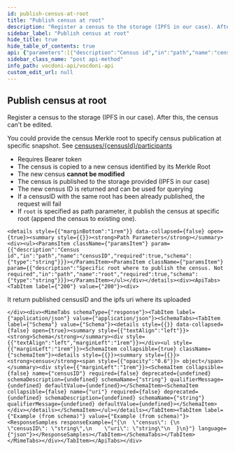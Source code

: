 ```yaml
---
id: publish-census-at-root
title: "Publish census at root"
description: "Register a census to the storage (IPFS in our case). After this, the census can't be edited."
sidebar_label: "Publish census at root"
hide_title: true
hide_table_of_contents: true
api: {"parameters":[{"description":"Census id","in":"path","name":"censusID","required":true,"schema":{"type":"string"}},{"description":"Specific root where to publish the census. Not required","in":"path","name":"root","required":true,"schema":{"type":"string"}}],"responses":{"200":{"content":{"application/json":{"schema":{"properties":{"census":{"properties":{"censusID":{"type":"string"},"uri":{"type":"string"}},"type":"object"}},"type":"object"}}},"description":"It return published censusID and the ipfs uri where its uploaded"}},"security":[{"BasicAuth":[]}],"tags":["Censuses"],"description":"Register a census to the storage (IPFS in our case). After this, the census can't be edited. \n        \nYou could provide the census Merkle root to specify census publication at specific snapshot. See [censuses/{censusId}/participants](census-add-participants-to-census)\n\n- Requires Bearer token\n- The census is copied to a new census identified by its Merkle Root\n- The new census **cannot be modified**\n- The census is published to the storage provided (IPFS in our case)\n- The new census ID is returned and can be used for querying\n- If a censusID with the same root has been already published, the request will fail\n- If `root` is specified as path parameter, it publish the census at specific  root (append the census to existing one).","method":"post","path":"/censuses/{censusID}/publish/{root}","servers":[{"url":"https:/api-dev.vocdoni.net/v2/"}],"securitySchemes":{"BasicAuth":{"scheme":"basic","type":"http"}},"info":{"contact":{},"description":"The Vocdoni API is a REST API that substitutes the previous RPCs in order to make it easier for  developers/integrators to build on top of the voting protocol. This API facilitates creating votings using Vocdoni, without the hassle of learning a complex blockchain platform, allowing to perform all the features that enable the voting protocol such as creating an account, entity, voting process, census & vote, abstracting as much as possible the complexity and offering simple and straightforward methods to perform those actions. \n\nYou can review the API endpoints documentation in this section, the main entities are:\n\n- [**Chain**](chain): The Vocdoni blockchain is named Vochain. It is a Byzantine fault-tolerant network based on Tendermint that executes the Vocdoni Protocol logic represented as a state machine. Its main purpose is to register votes in a  decentralized and verifiable format. In those endpoints, you can consult the state of the chain, transactions costs,  list organizations and get more Vochain info.\n- [**Accounts**](accounts): Identified by an Ethereum like address. An account can create and manage elections, transfer tokens, give power to other accounts on his behalf (delegates) and manage its metadata.\n- [**Elections**](elections): Is a rule-set of options and requirements for creating a process in which people vote a series of options. To know more about the params of an election and its lifecycle go [here](../get-started/intro#23-elections). In this section you will find all information related to an election as its information, election keys, submitted votes & how to create a new election.\n- [**Censuses**](censuses): The census is a key component of any voting process. It specifies the set of users (identified by a public key or address) eligible for participating in an election. To understand more about the Censuses you can check [here](../get-started/intro#21-the-census). Here you will be able to get censuses information like the Merkle root, total weight & size, import/export the censuses and create new ones.\n- [**Votes**](votes): All the information related to the vote issued by a participant in a vote, you can check the validity of the vote, consult your information and send a vote.\n\n\n### Errors \n\nBackend error messages list are defined here: https://github.com/vocdoni/vocdoni-node/blob/master/api/errors.go\n\nAbout the **204 no content** error: this message will be returned only if the asset being queried cannot be found but no other errors have occurred. This response is commonly used to prevent Javascript errors that may arise when a client is waiting for a  transaction to be published. During this waiting period, the client can repeatedly query the endpoint until a  successful response with a status code of 200 is received, thereby avoiding any errors that may occur due to the transaction not being published yet.","title":"Vocdoni API","version":"2.0.0"},"postman":{"name":"Publish census at root","description":{"content":"Register a census to the storage (IPFS in our case). After this, the census can't be edited. \n        \nYou could provide the census Merkle root to specify census publication at specific snapshot. See [censuses/{censusId}/participants](census-add-participants-to-census)\n\n- Requires Bearer token\n- The census is copied to a new census identified by its Merkle Root\n- The new census **cannot be modified**\n- The census is published to the storage provided (IPFS in our case)\n- The new census ID is returned and can be used for querying\n- If a censusID with the same root has been already published, the request will fail\n- If `root` is specified as path parameter, it publish the census at specific  root (append the census to existing one).","type":"text/plain"},"url":{"path":["censuses",":censusID","publish",":root"],"host":["{{baseUrl}}"],"query":[],"variable":[{"disabled":false,"description":{"content":"(Required) Census id","type":"text/plain"},"type":"any","value":"","key":"censusID"},{"disabled":false,"description":{"content":"(Required) Specific root where to publish the census. Not required","type":"text/plain"},"type":"any","value":"","key":"root"}]},"header":[{"key":"Accept","value":"application/json"}],"method":"POST","auth":{"type":"basic","basic":[{"type":"any","value":"<Basic Auth Username>","key":"username"},{"type":"any","value":"<Basic Auth Password>","key":"password"}]}}}
sidebar_class_name: "post api-method"
info_path: vocdoni-api/vocdoni-api
custom_edit_url: null
---
```



## Publish census at root



Register a census to the storage (IPFS in our case). After this, the census can't be edited. 
        
You could provide the census Merkle root to specify census publication at specific snapshot. See [censuses/{censusId}/participants](census-add-participants-to-census)

- Requires Bearer token
- The census is copied to a new census identified by its Merkle Root
- The new census **cannot be modified**
- The census is published to the storage provided (IPFS in our case)
- The new census ID is returned and can be used for querying
- If a censusID with the same root has been already published, the request will fail
- If `root` is specified as path parameter, it publish the census at specific  root (append the census to existing one).

````mdx-code-block
<details style={{"marginBottom":"1rem"}} data-collapsed={false} open={true}><summary style={{}}><strong>Path Parameters</strong></summary><div><ul><ParamsItem className={"paramsItem"} param={{"description":"Census id","in":"path","name":"censusID","required":true,"schema":{"type":"string"}}}></ParamsItem><ParamsItem className={"paramsItem"} param={{"description":"Specific root where to publish the census. Not required","in":"path","name":"root","required":true,"schema":{"type":"string"}}}></ParamsItem></ul></div></details><div><ApiTabs><TabItem label={"200"} value={"200"}><div>
````

It return published censusID and the ipfs uri where its uploaded

````mdx-code-block
</div><div><MimeTabs schemaType={"response"}><TabItem label={"application/json"} value={"application/json"}><SchemaTabs><TabItem label={"Schema"} value={"Schema"}><details style={{}} data-collapsed={false} open={true}><summary style={{"textAlign":"left"}}><strong>Schema</strong></summary><div style={{"textAlign":"left","marginLeft":"1rem"}}></div><ul style={{"marginLeft":"1rem"}}><SchemaItem collapsible={true} className={"schemaItem"}><details style={{}}><summary style={{}}><strong>census</strong><span style={{"opacity":"0.6"}}> object</span></summary><div style={{"marginLeft":"1rem"}}><SchemaItem collapsible={false} name={"censusID"} required={false} deprecated={undefined} schemaDescription={undefined} schemaName={"string"} qualifierMessage={undefined} defaultValue={undefined}></SchemaItem><SchemaItem collapsible={false} name={"uri"} required={false} deprecated={undefined} schemaDescription={undefined} schemaName={"string"} qualifierMessage={undefined} defaultValue={undefined}></SchemaItem></div></details></SchemaItem></ul></details></TabItem><TabItem label={"Example (from schema)"} value={"Example (from schema)"}><ResponseSamples responseExample={"{\n  \"census\": {\n    \"censusID\": \"string\",\n    \"uri\": \"string\"\n  }\n}"} language={"json"}></ResponseSamples></TabItem></SchemaTabs></TabItem></MimeTabs></div></TabItem></ApiTabs></div>
````
      